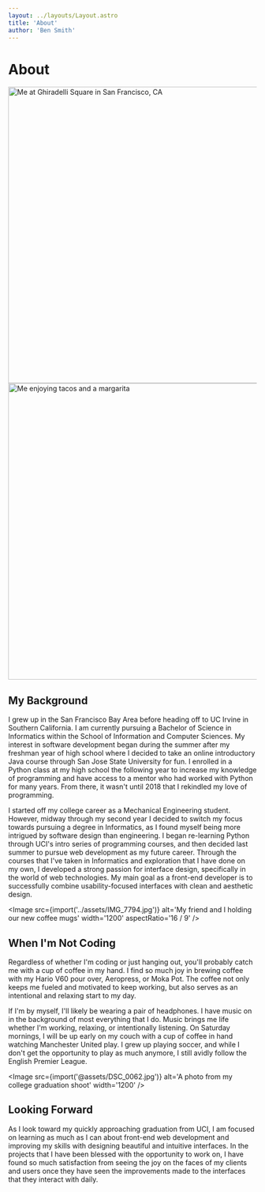 ```yaml
---
layout: ../layouts/Layout.astro
title: 'About'
author: 'Ben Smith'
---
```


# About

<div class='about-image-grid'>
  <Image src={import('../assets/IMG_8442.jpg')} alt='Me at Ghiradelli Square in San Francisco, CA' width='600' aspectRatio='1:1' fit='cover' position='center' />
  <Image src={import('../assets/IMG_7343.jpg')} alt='Me enjoying tacos and a margarita' width='600' aspectRatio='1:1' fit='cover' position='center' />
</div>

## My Background

I grew up in the San Francisco Bay Area before heading off to UC Irvine
in Southern California. I am currently pursuing a Bachelor of Science in
Informatics within the School of Information and Computer Sciences. My
interest in software development began during the summer after my
freshman year of high school where I decided to take an online
introductory Java course through San Jose State University for fun. I
enrolled in a Python class at my high school the following year to
increase my knowledge of programming and have access to a mentor who had
worked with Python for many years. From there, it wasn't until 2018
that I rekindled my love of programming.

I started off my college career as a Mechanical Engineering student.
However, midway through my second year I decided to switch my focus
towards pursuing a degree in Informatics, as I found myself being more
intrigued by software design than engineering. I began re-learning
Python through UCI's intro series of programming courses, and then
decided last summer to pursue web development as my future career.
Through the courses that I've taken in Informatics and exploration that
I have done on my own, I developed a strong passion for interface
design, specifically in the world of web technologies. My main goal as a
front-end developer is to successfully combine usability-focused
interfaces with clean and aesthetic design.

<Image src={import('../assets/IMG_7794.jpg')} alt='My friend and I holding our new coffee mugs' width='1200'
aspectRatio='16 / 9' />

## When I'm Not Coding

Regardless of whether I'm coding or just hanging out, you'll probably
catch me with a cup of coffee in my hand. I find so much joy in brewing
coffee with my Hario V60 pour over, Aeropress, or Moka Pot. The coffee
not only keeps me fueled and motivated to keep working, but also serves
as an intentional and relaxing start to my day.

If I'm by myself, I'll likely be wearing a pair of headphones. I have
music on in the background of most everything that I do. Music brings me
life whether I'm working, relaxing, or intentionally listening. On
Saturday mornings, I will be up early on my couch with a cup of coffee
in hand watching Manchester United play. I grew up playing soccer, and
while I don't get the opportunity to play as much anymore, I still
avidly follow the English Premier League.

<Image src={import('@assets/DSC_0062.jpg')} alt='A photo from my college graduation shoot' width='1200' />

## Looking Forward

As I look toward my quickly approaching graduation from UCI, I am
focused on learning as much as I can about front-end web development and
improving my skills with designing beautiful and intuitive interfaces.
In the projects that I have been blessed with the opportunity to work
on, I have found so much satisfaction from seeing the joy on the faces
of my clients and users once they have seen the improvements made to the
interfaces that they interact with daily.
